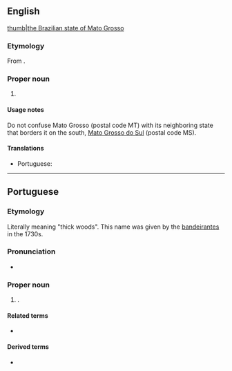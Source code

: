 ==English==
{{wikipedia}}
[[file:Brazil State MatoGrosso.svg|thumb|the Brazilian state of Mato Grosso]]

===Etymology===
From {{bor|en|pt|Mato Grosso}}.

===Proper noun===
{{head|en|proper noun|head={{l|pt|mato|Mato}} {{l|pt|grosso|Grosso}}}}

# {{place|en|state|r/Center-West Region|c/Brazil|capital=Cuiabá}}

====Usage notes====
Do not confuse Mato Grosso (postal code MT) with its neighboring state that borders it on the south, [[Mato Grosso do Sul]] (postal code MS). 

====Translations====
{{trans-top|state in central-western Brazil}}
* Portuguese: {{t+|pt|Mato Grosso|m}}
{{trans-mid}}
{{trans-bottom}}

----

==Portuguese==

===Etymology===
Literally meaning "thick woods". This name was given by the [[bandeirante]]s in the 1730s.

===Pronunciation===
{{pt-IPA|Mato Grôsso}}
* {{audio|pt|Pt-br Mato Grosso.ogg|Audio (BR)}}

===Proper noun===
{{pt-proper noun|head=[[mato|Mato]] [[grosso|Grosso]]}}
# {{place|pt|state|macroregion/pt:Central-West Region|c/pt:Brazil|capital=pt:Cuiabá}}.
#: {{syn|pt|MT}} {{gloss|abbreviation}}

====Related terms====
* {{l|pt|mato-grossense}} {{gloss|[[demonym]]}}

====Derived terms====
* {{l|pt|Mato Grosso do Sul}}